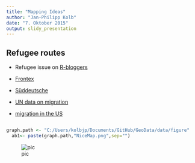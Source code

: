 ```yaml
---
title: "Mapping Ideas"
author: "Jan-Philipp Kolb"
date: "7. Oktober 2015"
output: slidy_presentation
---
```


## Refugee routes

- Refugee issue on [R-bloggers](http://www.migrationpolicy.org/programs/data-hub)
- [Frontex](http://frontex.europa.eu/)
- [Süddeutsche](http://www.sueddeutsche.de/politik/europaeische-fluechtlingspolitik-routen-der-hoffnung-wege-der-verzweifelten-1.2259006)
- [UN data on migration](http://unstats.un.org/unsd/demographic/sconcerns/migration/)

- [migration in the US](http://www.migrationpolicy.org/programs/data-hub)

## 

```r
graph.path <- "C:/Users/kolbjp/Documents/GitHub/GeoData/data/figure"
  ab1<- paste(graph.path,"NiceMap.png",sep="")
```


![pic](`r ab1 `) 

